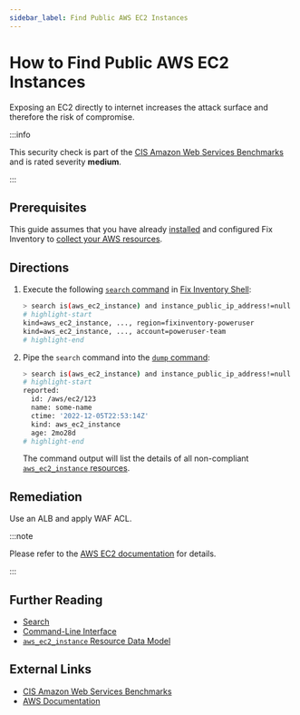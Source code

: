```yaml
---
sidebar_label: Find Public AWS EC2 Instances
---
```


# How to Find Public AWS EC2 Instances

Exposing an EC2 directly to internet increases the attack surface and therefore the risk of compromise.

:::info

This security check is part of the [CIS Amazon Web Services Benchmarks](https://cisecurity.org/benchmark/amazon_web_services) and is rated severity **medium**.

:::

## Prerequisites

This guide assumes that you have already [installed](../../../getting-started/install/index.mdx) and configured Fix Inventory to [collect your AWS resources](../../../how-to-guides/data-sources/collect-aws-resource-data.mdx).

## Directions

1. Execute the following [`search` command](../../../reference/cli/search.mdx) in [Fix Inventory Shell](../../../reference/components/shell.mdx):

   ```bash
   > search is(aws_ec2_instance) and instance_public_ip_address!=null
   # highlight-start
   ​kind=aws_ec2_instance, ..., region=fixinventory-poweruser
   ​kind=aws_ec2_instance, ..., account=poweruser-team
   # highlight-end
   ```

2. Pipe the `search` command into the [`dump` command](../../../reference/cli/dump.mdx):

   ```bash
   > search is(aws_ec2_instance) and instance_public_ip_address!=null | dump
   # highlight-start
   ​reported:
   ​  id: /aws/ec2/123
   ​  name: some-name
   ​  ctime: '2022-12-05T22:53:14Z'
   ​  kind: aws_ec2_instance
   ​  age: 2mo28d
   # highlight-end
   ```

   The command output will list the details of all non-compliant [`aws_ec2_instance` resources](../../../reference/unified-data-model/aws/ec2/aws_ec2_instance.mdx).

## Remediation

Use an ALB and apply WAF ACL.

:::note

Please refer to the [AWS EC2 documentation](https://aws.amazon.com/blogs/aws/aws-web-application-firewall-waf-for-application-load-balancers) for details.

:::

## Further Reading

- [Search](../../../reference/search/index.mdx)
- [Command-Line Interface](../../../reference/cli/index.mdx)
- [`aws_ec2_instance` Resource Data Model](../../../reference/unified-data-model/aws/ec2/aws_ec2_instance.mdx)

## External Links

- [CIS Amazon Web Services Benchmarks](https://cisecurity.org/benchmark/amazon_web_services)
- [AWS Documentation](https://aws.amazon.com/blogs/aws/aws-web-application-firewall-waf-for-application-load-balancers)
